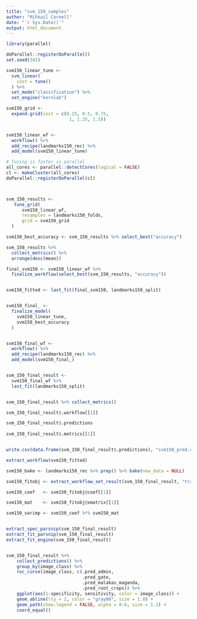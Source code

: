 ---
title: "svm_150_samples"
author: "Mihkail Cornell"
date: "`r Sys.Date()`"
output: html_document
---

```{r setup, include=FALSE}
library(parallel)

doParallel::registerDoParallel()
set.seed(342)

svm150_linear_tune <-
  svm_linear(
    cost = tune()
  ) %>%
  set_mode("classification") %>%
  set_engine("kernlab")

svm150_grid <- 
  expand.grid(cost = c(0.25, 0.5, 0.75, 
                        1, 1.25, 1.5))


svm150_linear_wf <-
  workflow() %>%
  add_recipe(landmarks150_rec) %>%
  add_model(svm150_linear_tune)

# Tuning is faster in parallel
all_cores <- parallel::detectCores(logical = FALSE)
cl <- makeCluster(all_cores)
doParallel::registerDoParallel(cl)



svm_150_results <-
   tune_grid(
      svm150_linear_wf,
      resamples = landmarks150_folds,
      grid = svm150_grid
  )
```

```{r}
svm150_best_accuracy <- svm_150_results %>% select_best("accuracy")

svm_150_results %>% 
  collect_metrics() %>%
  arrange(desc(mean))

final_svm150 <- svm150_linear_wf %>% 
  finalize_workflow(select_best(svm_150_results, "accuracy"))


svm150_fitted <- last_fit(final_svm150, landmarks150_split)


svm150_final_ <- 
  finalize_model(
    svm150_linear_tune,
    svm150_best_accuracy
  )


svm150_final_wf <- 
  workflow() %>%
  add_recipe(landmarks150_rec) %>%
  add_model(svm150_final_)


svm_150_final_result <-
  svm150_final_wf %>% 
  last_fit(landmarks150_split)


svm_150_final_result %>% collect_metrics()
```

```{r}
svm_150_final_result$.workflow[[1]]

svm_150_final_result$.predictions
  
svm_150_final_result$.metrics[[1]]


write.csv(data.frame(svm_150_final_result$.predictions), "svm150_pred.csv", row.names = FALSE)
```

```{r}
extract_workflow(svm150_fitted)
```

```{r}
svm150_bake <- landmarks150_rec %>% prep() %>% bake(new_data = NULL)
```


```{r}

svm150_fitobj <- extract_workflow_set_result(svm_150_final_result, "train/test split")

svm150_coef   <- svm150_fitobj@coef[[1]]

svm150_mat    <- svm150_fitobj@xmatrix[[1]]

svm150_varimp <- svm150_coef %*% svm150_mat


extract_spec_parsnip(svm_150_final_result)
extract_fit_parsnip(svm_150_final_result)
extract_fit_engine(svm_150_final_result)


svm_150_final_result %>% 
    collect_predictions() %>%
    group_by(image_class) %>%
    roc_curve(image_class, c(.pred_admin, 
                             .pred_gate, 
                             .pred_malakas_maganda,
                             .pred_root_crops)) %>%
    ggplot(aes(1-specificity, sensitivity, color = image_class)) +
    geom_abline(lty = 2, color = "gray80", size = 1.8) +
    geom_path(show.legend = FALSE, alpha = 0.6, size = 1.2) +
    coord_equal()

```





